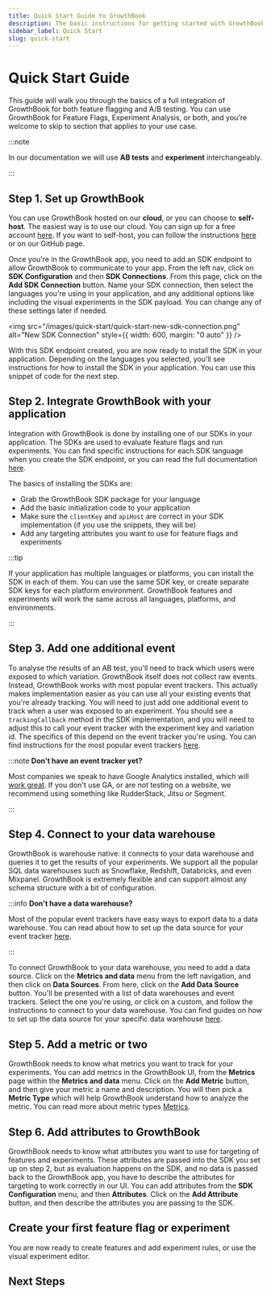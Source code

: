 ```yaml
---
title: Quick Start Guide to GrowthBook
description: The basic instructions for getting started with GrowthBook
sidebar_label: Quick Start
slug: quick-start
---
```



# Quick Start Guide

This guide will walk you through the basics of a full integration of GrowthBook for both feature flagging and A/B testing.
You can use GrowthBook for Feature Flags, Experiment Analysis, or both, and you're welcome to skip to section that
applies to your use case.

:::note

In our documentation we will use **AB tests** and **experiment** interchangeably.

:::

## Step 1. Set up GrowthBook

You can use GrowthBook hosted on our **cloud**, or you can choose to **self-host**. The easiest way is to use our cloud.
You can sign up for a free account [here](https://app.growthbook.io). If you want to self-host, you can follow the
instructions [here](/self-host) or on our GitHub page.

Once you're in the GrowthBook app, you need to add an SDK endpoint to allow GrowthBook to communicate to your app.
From the left nav, click on **SDK Configuration** and then **SDK Connections**. From this page, click on the
**Add SDK Connection** button. Name your SDK connection, then select the languages you're using in your application,
and any additional options like including the visual experiments in the SDK payload. You can change any of these
settings later if needed.

<img src="/images/quick-start/quick-start-new-sdk-connection.png" alt="New SDK Connection" style={{ width: 600, margin: "0 auto" }} />

With this SDK endpoint created, you are now ready to install the SDK in your application. Depending on the languages you
selected, you'll see instructions for how to install the SDK in your application. You can use this snippet of code for the next step.

## Step 2. Integrate GrowthBook with your application

Integration with GrowthBook is done by installing one of our SDKs in your application. The SDKs are used to evaluate
feature flags and run experiments. You can find specific instructions for each SDK language when you create the SDK endpoint,
or you can read the full documentation [here](/lib).

The basics of installing the SDKs are:

- Grab the GrowthBook SDK package for your language
- Add the basic initialization code to your application
- Make sure the `clientKey` and `apiHost` are correct in your SDK implementation (if you use the snippets, they will be)
- Add any targeting attributes you want to use for feature flags and experiments

:::tip

If your application has multiple languages or platforms, you can install the SDK in each of them. You can use the same
SDK key, or create separate SDK keys for each platform environment. GrowthBook features and experiments will work the
same across all languages, platforms, and environments.

:::

## Step 3. Add one additional event

To analyse the results of an AB test, you'll need to track which users were exposed to which variation. GrowthBook
itself does not collect raw events. Instead, GrowthBook works with most popular event trackers. This actually makes
implementation easier as you can use all your existing events that you're already tracking. You will need to just add
one additional event to track when a user was exposed to an experiment. You should see a `trackingCallback` method in
the SDK implementation, and you will need to adjust this to call your event tracker with the experiment key and
variation id. The specifics of this depend on the event tracker you're using. You can find instructions for the most
popular event trackers [here](/event-trackers).

:::note **Don't have an event tracker yet?**

Most companies we speak to have Google Analytics installed, which will [work great](/event-trackers/GA4-google-analytics).
If you don't use GA, or are not testing on a website, we recommend using something like RudderStack, Jitsu or Segment.

:::

## Step 4. Connect to your data warehouse

GrowthBook is warehouse native: it connects to your data warehouse and queries it to get the results of your experiments.
We support all the popular SQL data warehouses such as Snowflake, Redshift, Databricks, and even Mixpanel.
GrowthBook is extremely flexible and can support almost any schema structure with a bit of configuration.

:::info **Don't have a data warehouse?**

Most of the popular event trackers have easy ways to export data to a data warehouse. You can read about how to set up
the data source for your event tracker [here](/event-trackers).

:::

To connect GrowthBook to your data warehouse, you need to add a data source. Click on the **Metrics and data** menu
from the left navigation, and then click on **Data Sources**. From here, click on the **Add Data Source** button. You'll be
presented with a list of data warehouses and event trackers. Select the one you're using, or click on a custom, and
follow the instructions to connect to your data warehouse. You can find guides on how to set up the data source for your
specific data warehouse [here](/warehouses).

## Step 5. Add a metric or two

GrowthBook needs to know what metrics you want to track for your experiments. You can add metrics in the GrowthBook UI,
from the **Metrics** page within the **Metrics and data** menu. Click on the **Add Metric** button, and then give your metric
a name and description. You will then pick a **Metric Type** which will help GrowthBook understand how to analyze the metric.
You can read more about metric types [Metrics](/app/metrics).

## Step 6. Add attributes to GrowthBook

GrowthBook needs to know what attributes you want to use for targeting of features and experiments. These attributes
are passed into the SDK you set up on step 2, but as evaluation happens on the SDK, and no data is passed back to the
GrowthBook app, you have to describe the attributes for targeting to work correctly in our UI. You can add attributes from the
**SDK Configuration** menu, and then **Attributes**. Click on the **Add Attribute** button, and then describe the attributes
you are passing to the SDK.

## Create your first feature flag or experiment

You are now ready to create features and add experiment rules, or use the visual experiment editor.

## Next Steps

<div className="row is-multiline">
    <div className="col col--4">
        <ButtonCard
            to={'/self-host'}
            title="Self-Host"
            description="Learn about running GrowthBook on your own infrastructure"
            style={{ height: '100%' }}
        ></ButtonCard>
    </div>
    <div className="col col--4">
        <ButtonCard
            to={'/lib'}
            title="SDK Docs"
            description="Learn about the GrowthBook SDKs"
            style={{ height: '100%' }}
            color="default"
        ></ButtonCard>
    </div>
    <div className="col col--4">
        <ButtonCard
            to={'/faq'}
            title="FAQ"
            description="Frequently asked questions"
            style={{ height: '100%' }}
            color="default"
        ></ButtonCard>
    </div>
</div>
